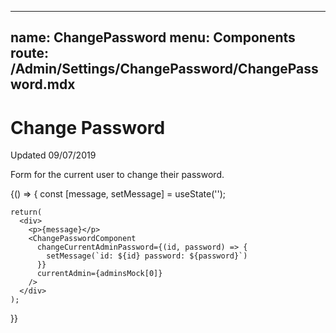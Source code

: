 
---
name: ChangePassword
menu: Components
route: /Admin/Settings/ChangePassword/ChangePassword.mdx
---

# Change Password

Updated 09/07/2019

Form for the current user to change their password.

<Props of={ChangePasswordComponent} />

<Playground>
  {() => {
    const [message, setMessage] = useState('');
    
    return(
      <div>
        <p>{message}</p>
        <ChangePasswordComponent
          changeCurrentAdminPassword={(id, password) => {
            setMessage(`id: ${id} password: ${password}`)
          }}
          currentAdmin={adminsMock[0]}
        />
      </div>
    );
  }}
</Playground>